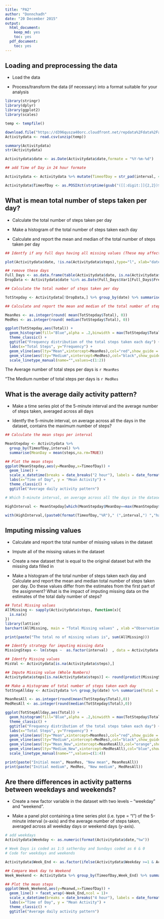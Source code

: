 ```yaml
---
title: "PA2"
author: "Donnchadh"
date: "20 December 2015"
output:
  html_document:
    keep_md: yes
    toc: yes
  pdf_document:
    toc: yes
---
```


## Loading and preprocessing the data

* Load the data  

* Process/transform the data (if necessary) into a format suitable for your analysis  

```r
library(stringr)
library(dplyr)
library(ggplot2)
library(scales)

temp <- tempfile()

download.file("https://d396qusza40orc.cloudfront.net/repdata%2Fdata%2Factivity.zip",temp, mode="wb")
Activitydata <- read.csv(unzip(temp))  

summary(Activitydata)
str(Activitydata)

Activitydata$date <- as.Date(Activitydata$date,formate = "%Y-%m-%d")

## add Time of Day in 24 hour formate

Activitydata <- Activitydata %>% mutate(TimeofDay = str_pad(interval, 4, pad = "0"))

Activitydata$TimeofDay <- as.POSIXct(strptime(gsub("([[:digit:]]{2,2})$", ":\\1", Activitydata$TimeofDay),format = "%R"))

```

## What is mean total number of steps taken per day?

* Calculate the total number of steps taken per day

* Make a histogram of the total number of steps taken each day

* Calculate and report the mean and median of the total number of steps taken per day

```r
## Identfy if any full days having all missing values (These may affect the mean by providing 0 values for theses days)

plot(Activitydata$date, !is.na(Activitydata$steps),type="l", xlab="date",ylab="Complete Data", main="Days with no activity")

## remove these days
Full_Days <- as.data.frame(table(Activitydata$date, is.na(Activitydata$steps)))
DropData <- Activitydata$date %in% as.Date(Full_Days$Var1[Full_Days$Freq==288 & Full_Days$Var2=="TRUE"])

## Calculate the total number of steps taken per day

TotStepday <- Activitydata[!DropData,] %>% group_by(date) %>% summarise(Total = sum(steps, na.rm = TRUE))

## Calculate and report the mean and median of the total number of steps taken per day

MeanRes <- as.integer(round( mean(TotStepday$Total), 0))
MedRes <- as.integer(round( median(TotStepday$Total), 0))

ggplot(TotStepday,aes(Total)) + 
  geom_histogram(fill="Blue",alpha = .2,binwidth = max(TotStepday$Total)/12) + 
  theme_classic() +
  ggtitle("Frequency distribution of the total steps taken each day") +
  labs(x="Total Steps", y="Frequency") +
  geom_vline(aes(lty="Mean",xintercept=MeanRes),col="red",show_guide = TRUE) +
  geom_vline(aes(lty="Medium",xintercept=MedRes),col="black",show_guide = TRUE) +
  scale_linetype_manual(name="",values=c(1:2))

```

The Average number of total steps per days is `r MeanRes`

"The Medium number of total steps per days is `r MedRes`


## What is the average daily activity pattern?

* Make a time series plot of the 5-minute interval and the average number of steps taken, averaged across all days  

* Identfy the 5-minute interval, on average across all the days in the dataset, contains the maximum number of steps?

```r
## Calculate the mean steps per interval

MeanStepday <- Activitydata %>%
  group_by(TimeofDay,interval) %>% 
  summarise(MeanDay = mean(steps,na.rm=TRUE))

## Plot the mean steps 
ggplot(MeanStepday,aes(y=MeanDay,x=TimeofDay)) + 
  geom_line() + 
  scale_x_datetime(breaks = date_breaks("2 hour"), labels = date_format("%H:%M")) + 
  labs(x="Time of Day", y = "Mean Activity") + 
  theme_classic() +
  ggtitle("Average daily activity pattern")

# Which 5-minute interval, on average across all the days in the dataset, contains the maximum number of steps?

HighInterval <- MeanStepday[which(MeanStepday$MeanDay==max(MeanStepday$MeanDay)),]

with(HighInterval,(paste0(format(TimeofDay,"%R")," (",interval,") ","has the highest average number of steps in the data set of ",round(MeanDay,2))))

```

## Imputing missing values

* Calculate and report the total number of missing values in the dataset  

* Impute all of the missing values in the dataset  

* Create a new dataset that is equal to the original dataset but with the missing data filled in  

* Make a histogram of the total number of steps taken each day and Calculate and report the mean and median total number of steps taken per day. Do these values differ from the estimates from the first part of the assignment? What is the impact of imputing missing data on the estimates of the total daily number of steps?


```r
## Total Missing values
AllMissing <- sapply(Activitydata$steps, function(x){
  is.na(x)
})
library(lattice)
barchart(AllMissing, main = "Total Missing values" , xlab ="Observations")

print(paste("The total no of missing values is", sum(AllMissing)))

## Identfy strategy for imputing missing data 
MissingSteps <- lm(steps ~  as.factor(interval)  , data = Activitydata )

## Identfy Missing values
MisVal <- Activitydata[is.na(Activitydata$steps),]

## Impute Missing value (Whole Numbers)
Activitydata$steps[is.na(Activitydata$steps)] <- round(predict(MissingSteps,MisVal),0)

## Make a Histograme of total number of steps taken each day
TotStepAllday <- Activitydata %>% group_by(date) %>% summarise(Total = sum(steps,na.rm=TRUE))

MeanResAll <- as.integer(round(mean(TotStepday$Total),0))
MedResAll <- as.integer(round(median(TotStepday$Total),0))

ggplot(TotStepAllday,aes(Total)) + 
  geom_histogram(fill="Blue",alpha = .2,binwidth = max(TotStepday$Total)/12) + 
  theme_classic() +
  ggtitle("Frequency distribution of the total steps taken each day") +
  labs(x="Total Steps", y="Frequency") +
  geom_vline(aes(lty="Mean",xintercept=MeanRes),col="red",show_guide = TRUE) +
  geom_vline(aes(lty="Medium",xintercept=MedRes),col="black",show_guide = TRUE) +
  geom_vline(aes(lty="Mean_New",xintercept=MeanResAll),col="orange",show_guide = TRUE) +
  geom_vline(aes(lty="Medium_New",xintercept=MedResAll),col="blue",show_guide = TRUE) +
  scale_linetype_manual(name="",values=c(1:4))

print(paste("Initial mean", MeanRes, "New mean", MeanResAll))
print(paste("Initial medium", MedRes, "New medium", MedResAll))


```


## Are there differences in activity patterns between weekdays and weekends?

* Create a new factor variable in the dataset with two levels – “weekday” and “weekend”.

* Make a panel plot containing a time series plot (i.e. type = "l") of the 5-minute interval (x-axis) and the average number of steps taken, averaged across all weekday days or weekend days (y-axis).

```r

# add weekdays 
Activitydata$Weekday <- as.numeric(format(Activitydata$date,"%w"))

# Week Days is coded as 1:5 satherday and Sundays coded as 6 & 0
# Code for weekdays and weekends

Activitydata$Week_End <- as.factor(ifelse(Activitydata$Weekday >=1 & Activitydata$Weekday <= 5, "WeekDay","Weekend" ))

## Compare Week day to Weekend
Week_Weekend <- Activitydata %>% group_by(TimeofDay,Week_End) %>% summarise(Meanwd = mean(steps,na.rm=TRUE))

## Plot the mean steps 
ggplot(Week_Weekend,aes(y=Meanwd,x=TimeofDay)) + 
  geom_line() + facet_wrap(~Week_End,ncol = 1)+
  scale_x_datetime(breaks = date_breaks("4 hour"), labels = date_format("%H:%M")) + 
  labs(x="Time of Day", y = "Mean Activity") + 
  theme_classic() +
  ggtitle("Average daily activity pattern")

```

